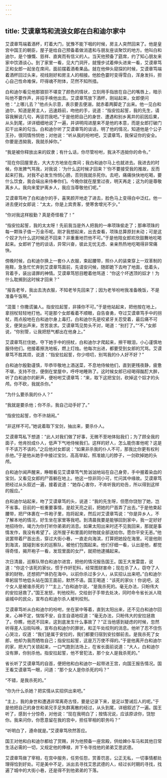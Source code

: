 ```yaml
---
---
---
```

title: 艾谟章笃和流浪女郎在白和迪尔家中
---




艾谟章笃端着酒杯，盯着大门，犹豫不能下咽的时候，房主人突然回来了。他是皇宫中国王的朝臣，屋子是给自己预备着做消遣和与朋友座谈聚饮的地方。他叫白和迪尔，是个慷慨、慈祥、直爽而有信义的人。当天他预备了筵席，约了知心朋友来家中饮酒谈心。到了家里一看，见大门洞开，就慢步试着伸头进来一看，艾谟章笃正和女郎一起坐在席间，面前摆着酒肴果品。就在他伸头窥探的时候，艾谟章笃端着酒杯回过头来，视线刚好和房主人的相接。他脸色霎时变得雪白，浑身发抖，担心自己性命难保，吓得魂不附体，茫然不知所措。

白和迪尔看见他那狼狈不堪变了颜色的情状，立刻用手指放在自己的嘴唇上，暗示叫他不要作声，并招手唤他出去。艾谟章笃放下酒杯，刚站起来，女郎便问他：“上哪儿去？”他点头示意，表示要去便溺，就赤着两脚走了出来。他一见白和迪尔，知道是房主人，迅速趋前，吻他的手，说道：“指安拉起誓，我的先生，请容我解说几句，再惩罚我吧。”于是他把自己的身世、遭遇和别乡离井的前因后果，从头到尾，详详细细地说了一遍，并讲明闯进屋来不是他的本意，而是女郎打破门扣干出来的勾当。白和迪尔听了艾谟章笃的谈话，明了他的情况，知道他是个公子王孙，很同情怜悯他；对他说：“听从我的吩咐吧，艾谟章笃，我保证你的安全。你要是违拗我，我就杀掉你。”

“我是被你释放出来的奴隶；有什么话，你尽管吩咐，我决不违拗你的命令。”

“现在你回屋里去，大大方方地坐在席间；我白和迪尔马上也就进去。我进去的时候，你发脾气骂我，对我说：‘为什么这时候才回来？’你不要接受我的推故，反而起来打我。对我不必发生怜悯心肠，否则我就杀死你。去吧，痛痛快快地吃喝，要什么饮食，我会端出来侍奉你们。今晚你就在屋里过夜，明天再走；这为的是尊敬离乡人。我向来爱护离乡人，我应当尊敬他们呢。”

艾谟章笃吻了白和迪尔的手，喜笑颜开地走了进去，脸色马上变得白中泛红。他一进去便对女郎说：“太太，你是上宾贵客，使寒舍增光不少。”

“你对我这样殷勤？真是奇怪极了！”

“指安拉起誓，我的太太呀！先前我当是外人把我的一串项珠偷走了；那串项珠的每一颗珠子值一万金币呢。刚才我想起来，出去查看，项珠总算原封未动；可是这个奴才为什么这时候还不回来？非重重地罚他不可。”于是他陪女郎欢欣鼓舞地吃喝起来。女郎听了他的谈话，异常兴奋，彼此无忧无虑、亲亲热热地吃喝得非常痛快。

傍晚时候，白和迪尔换上一套仆人衣服，束起腰带，照仆人的装束穿上一双革制的拖鞋，急急忙忙奔到艾谟章笃面前，先请安问候，随即跪下去吻了地面，低着头，背着手，装出请罪的神情。艾谟章笃怒目瞪着他骂道：“你这个坏透顶的奴才！为什么耽搁到这时候才回来？”

“报告老爷，我出去洗衣服，不知老爷先回来了；因为老爷吩咐我准备晚饭，不是准备午饭啊。”

“混蛋！你撒谎骗人。指安拉起誓，非揍你不可。”于是他站起来，把他按在地上，拿拐杖轻轻地打他。可是那个女郎看着不顺眼，自告奋勇，夺过艾谟章笃手中的拐杖，雨点般地在白和迪尔身上毒打。白和迪尔先是咬紧牙关忍受着，最后痛不可支，便哭出声来，苦苦哀求。艾谟章笃见势头不对，喝道：“别打了。”“不，”女郎说，“你别管，让我把怒气都出在他身上。”

艾谟章笃拦住她，夺下她手中的拐杖，白和迪尔才爬起来，擦干眼泪，小心谨慎地服侍他们。他接着擦洗地板，燃上灯烛。他每次出进，都要受到女郎的咒骂。艾谟章笃不胜其烦，说道：“指安拉起誓，你少唠叨，别骂我的仆人好不好？”

白和迪尔殷勤谨慎，毕恭毕敬地上酒送菜，不息地侍候他们，直到更残夜静，疲惫不堪，支持不住，便倒在堂屋中，呼呼地睡熟了。这时候女郎已经喝得酩酊大醉，听了白和迪尔的鼾声，便吩咐艾谟章笃：“来，取下这把宝剑，砍掉这个奴才的头颅。你不砍，我就杀你。”

“为什么要杀我的仆人？”

“我就是要杀他；你不杀，我自己动手好了。”

“指安拉起誓，你不许胡闹。”

“非这样不可。”她说着取下宝剑，抽出来，要杀仆人。

艾谟章笃私下想道：“此人对我们做了好事，无微不至地体贴我们；为了顾全我的面子，他肯扮成仆人，低声下气地侍候我们。这样的好人，怎么能伤害他呢？这是千不该万不该的。”之后他对女郎说：“如果非杀我的仆人不可，那我比你更有权利杀他。”于是他从她手中接过宝剑，高高举起，照准娘儿的脖子，一剑砍掉她的头颅。

白和迪尔闻声醒来，睁眼看见艾谟章笃气势汹汹地站在自己身旁，手中握着染血的宝剑，又看见女郎的尸首躺在地上。他这一惊非同小可，忙问其中缘故。艾谟章笃把经过从头叙述一遍，接着说道：“她存心害你，不肯听我的劝告，所以得到这样的报应。”

白和迪尔站起来，吻了艾谟章笃的头，说道：“我的先生呀，但愿你饶恕了她，岂不省事。目前的一桩重要事情，是趁天亮之前，把她的尸首弄了出去。”于是他束起腰带，把尸体裹在一件袍子里，抱将起来，然后对艾谟章笃说：“你是异乡人，不了解本地的情况，好生坐在家里等我吧。到清晨我要是能够回到家中，我一定好好地招待你，竭力为你打听你弟弟的消息。如果太阳出来时还不见我回来，那就是事情发作，我没有希望了。这所屋子和里面的财物就全部送给你。愿你平安无恙。”他说罢带着尸首出去，穿过大街小巷，一直走向海滨，打算把她投在海里。可是他刚到海滨，就碰到省长的巡察队，被他们包围起来。他们仔细一看，认出是他，都觉得奇怪，揭开袍子一看，发现里面的女尸，就把他逮捕起来。

次日清晨，巡察队带白和迪尔进宫，把他的情况报告国王。国王大发雷霆，说道：“你这个该死的家伙，惯于作奸犯科，经常图财害命；现在杀了人，窃夺了人家的财物，还想把尸体扔在海中。以前你杀过多少人，从实招认出来吧。”白和迪尔卑躬屈节地低头站在国王面前，默然不语。国王喝道：“该死的家伙！你说吧，这个女人是被谁杀死的？”“主上，”白和迪尔说，“是我杀死的。毫无办法，只盼伟大的安拉拯救了。”国王发怒，判他绞刑，交给刽子手带去处决，同时命令省长派人晓谕城中的民众，宣布白和迪尔杀人被判绞刑。

艾谟章笃听从白和迪尔的吩咐，坐在家中等着，直到太阳出来，还不见白和迪尔回来，心神不定，惴惴不安，自言自语地叹道：“毫无办法，只盼伟大的安拉拯救了。你瞧，他还不回来，这到底发生什么事故了？”正当他感到疑虑的时候，忽然听得差人沿街叫唤，宣布白和迪尔的罪状，和正午处绞刑的消息。他听了忍不住伤心哭泣，叹道：“我们是属于安拉的，我们都要归宿到安拉御前去。是我杀死了女郎，他却为我而牺牲自己；指安拉起誓，这是万万使不得的。”于是他离开白和迪尔的家，把大门关锁起来，一口气跑到法场上，在省长面前说道：“大人，白和迪尔没有罪，你别杀他。指安拉起誓，他不曾犯法，那个女人是我杀死的。”

省长听了艾谟章笃的自首，便把他和白和迪尔一起带进王宫，向国王报告情况。国王看艾谟章笃一眼，问道：“那个女人是你杀死的吗？”

“不错，是我杀死的。”

“你为什么杀她？把实情从实招供出来吧。”

“主上，我的身世和遭遇非常离奇古怪，要是记录下来，是足以警诫后人的呢。”于是他把自己的身世和弟兄手足失群离散的经过，从头到尾，详细叙述了一遍。国王听了，感到十分惊奇，对他说：“现在我明白了；按情况说，应该原谅你，饶恕你。我来问你，你愿意留在我的宫中，担任宰相的职务吗？”

“听明白了，遵命就是。”艾谟章笃欣然答应。

国王对他和白和迪尔都给了赏赐，并为他预备一座宫殿，供给婢仆车马和其他日常生活必需的一切，又规定他的俸禄，并下令寻找他的弟弟艾思武德。

艾谟章笃做了宰相，在宫中服务，任劳任怨，赏善罚恶，公正无私，一切事情都处理得恰到好处。可是美中不足，派出去寻找艾思武德的人，经过长时期的寻找，找遍了城中的大街小巷，还是得不到他弟弟的下落。